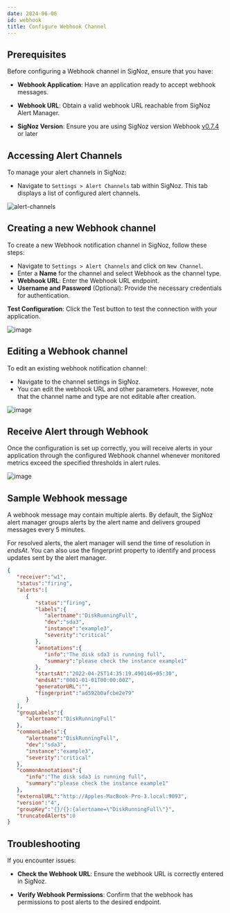 ```yaml
---
date: 2024-06-06
id: webhook
title: Configure Webhook Channel
---
```


## Prerequisites

Before configuring a Webhook channel in SigNoz, ensure that you have:

- **Webhook Application**: Have an application ready to accept webhook messages.

- **Webhook URL**: Obtain a valid webhook URL reachable from SigNoz Alert Manager.

- **SigNoz Version**: Ensure you are using SigNoz version Webhook [v0.7.4](https://github.com/SigNoz/signoz/releases/tag/v0.7.4) or later

## Accessing Alert Channels

To manage your alert channels in SigNoz:

- Navigate to `Settings > Alert Channels` tab within SigNoz. This tab displays a list of configured alert channels.

![alert-channels](/img/docs/alert-channels.webp)

## Creating a new Webhook channel
To create a new Webhook notification channel in SigNoz, follow these steps:

- Navigate to `Settings > Alert Channels` and click on `New Channel`.
- Enter a **Name** for the channel and select Webhook as the channel type.
- **Webhook URL**: Enter the Webhook URL endpoint.
- **Username and Password** (Optional): Provide the necessary credentials for authentication.

**Test Configuration**: 
Click the Test button to test the connection with your application.

![image](/img/docs/alerts/webhook-1.webp)


## Editing a Webhook channel
To edit an existing webhook notification channel:
- Navigate to the channel settings in SigNoz.
- You can edit the webhook URL and other parameters. However, note that the channel name and type are not editable after creation.

![image](/img/docs/alerts/webhook-2.webp)

## Receive Alert through Webhook

Once the configuration is set up correctly, you will receive alerts in your application through the configured Webhook channel whenever monitored metrics exceed the specified thresholds in alert rules.

![image](/img/docs/alerts/webhook-3.webp)

## Sample Webhook message
A webhook message may contain multiple alerts. By default, the SigNoz alert manager groups alerts by the alert name and delivers grouped messages every 5 minutes.

For resolved alerts, the alert manager will send the time of resolution in _endsAt_. You can also use the fingerprint property to identify and process updates sent by the alert manager. 

```json
{
   "receiver":"w1",
   "status":"firing",
   "alerts":[
      {
         "status":"firing",
         "labels":{
            "alertname":"DiskRunningFull",
            "dev":"sda3",
            "instance":"example3",
            "severity":"critical"
         },
         "annotations":{
            "info":"The disk sda3 is running full",
            "summary":"please check the instance example1"
         },
         "startsAt":"2022-04-25T14:35:19.490146+05:30",
         "endsAt":"0001-01-01T00:00:00Z",
         "generatorURL":"",
         "fingerprint":"ad592b0afcbe2e79"
      }
   ],
   "groupLabels":{
      "alertname":"DiskRunningFull"
   },
   "commonLabels":{
      "alertname":"DiskRunningFull",
      "dev":"sda3",
      "instance":"example3",
      "severity":"critical"
   },
   "commonAnnotations":{
      "info":"The disk sda3 is running full",
      "summary":"please check the instance example1"
   },
   "externalURL":"http://Apples-MacBook-Pro-3.local:9093",
   "version":"4",
   "groupKey":"{}/{}:{alertname=\"DiskRunningFull\"}",
   "truncatedAlerts":0
}
```

## Troubleshooting
If you encounter issues:

- **Check the Webhook URL**: Ensure the webhook URL is correctly entered in SigNoz.

- **Verify Webhook Permissions**: Confirm that the webhook has permissions to post alerts to the desired endpoint.

